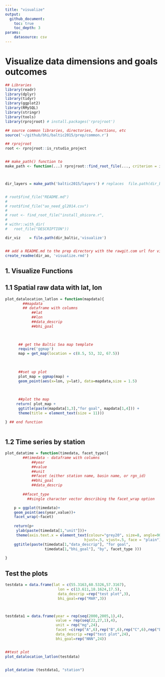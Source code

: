 ```yaml
---
title: "visualize"
output:
  github_document:
    toc: true
    toc_depth: 3
params: 
    datasource: csv
---
```


# Visualize data dimensions and goals outcomes
```r

## Libraries
library(readr)
library(dplyr)
library(tidyr)
library(ggplot2)
library(RMySQL)
library(stringr)
library(tools)
library(rprojroot) # install.packages('rprojroot')

## source common libraries, directories, functions, etc
source('~/github/bhi/baltic2015/prep/common.r')

## rprojroot
root <- rprojroot::is_rstudio_project


## make_path() function to 
make_path <- function(...) rprojroot::find_root_file(..., criterion = is_rstudio_project)



dir_layers = make_path('baltic2015/layers') # replaces  file.path(dir_baltic, 'layers')


# root$find_file("README.md")
# 
# root$find_file("ao_need_gl2014.csv")
# 
# root <- find_root_file("install_ohicore.r", 
# 
# withr::with_dir(
#   root_file("DESCRIPTION"))

dir_viz    = file.path(dir_baltic,'visualize')


## add a README.md to the prep directory with the rawgit.com url for viewing on GitHub
create_readme(dir_ao, 'visualize.rmd')
```

## 1. Visualize Functions

## 1.1 Spatial raw data with lat, lon
```r


plot_datalocation_latlon = function(mapdata){
        ##mapdata 
        ## dataframe with columns
            ##lat
            ##lon
            ##data_descrip
            ##bhi_goal
        

  
      ## get the Baltic Sea map template
      require('ggmap')
      map = get_map(location = c(8.5, 53, 32, 67.5))
      
    
      
      ##set up plot
      plot_map = ggmap(map) +
      geom_point(aes(x=lon, y=lat), data=mapdata,size = 1.5)
  
      
      
      ##plot the map
     return( plot_map +
      ggtitle(paste(mapdata[1,3],"for goal", mapdata[1,4])) +
      theme(title = element_text(size = 11)))
      
} ## end function



```

## 1.2 Time series by station
```r

plot_datatime = function(timedata, facet_type){
        ##timedata - dataframe with columns
            ##year
            ##value
            ##unit 
            ##facet (either station name, basin name, or rgn_id) 
            ##bhi_goal
            ##data_descrip
  
        ##facet_type
          ##single character vector describing the facet_wrap option

    p = ggplot(timedata)+
    geom_point(aes(year,value))+
    facet_wrap(~facet)
 
    return(p+
     ylab(paste(timedata[1,"unit"]))+
     theme(axis.text.x = element_text(colour="grey20", size=8, angle=90, 
                                    hjust=.5, vjust=.5, face = "plain"))+
    ggtitle(paste(timedata[1,"data_descrip"], "for goal",
                  timedata[1,"bhi_goal"], "by", facet_type )))
       
}


```



## Test the plots
```r
testdata = data.frame(lat = c(55.3163,60.5326,57.3167),
                        lon = c(13.611,18.1624,17.5),
                        data_descrip =rep("test plot",3),
                        bhi_goal=rep("MAR",3))



testdata1 = data.frame(year = rep(seq(2000,2005,1),4),
                       value = rep(seq(22,27,1),4),
                       unit = rep("mg",24),
                       facet =c(rep("A",6),rep("B",6),rep("C",6),rep("D",6)),
                       data_descrip =rep("test plot",24),
                       bhi_goal=rep("NNN",24))


##test plot
plot_datalocation_latlon(testdata)


plot_datatime (testdata1, "station")

```

